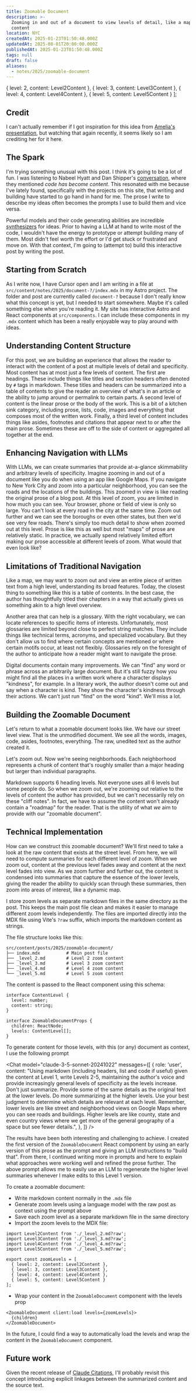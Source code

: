 ```yaml
---
title: Zoomable Document
description: >-
  Zooming in and out of a document to view levels of detail, like a map for
  content
location: NYC
createdAt: 2025-01-23T01:50:48.000Z
updatedAt: 2025-08-01T20:00:00.000Z
publishedAt: 2025-01-23T01:50:48.000Z
tags: null
draft: false
aliases:
  - notes/2025/zoomable-document
---
```



  { level: 2, content: Level2Content },
  { level: 3, content: Level3Content },
  { level: 4, content: Level4Content },
  { level: 5, content: Level5Content }
];

<ZoomableDocument client:load levels={zoomLevels}>

## Credit

I can't actually remember if I got inspiration for this idea from [Amelia's presentation](https://www.youtube.com/watch?v=PAy_GHUAICw), but watching that again recently, it seems likely so I am crediting her for it here.

## The Spark

I'm trying something unusual with this post.
I think it's going to be a lot of fun.
I was listening to Nabeel Hyatt and Dan Shipper's [conversation](https://every.to/podcast/the-venture-capitalist-who-only-makes-two-bets-a-year), where they mentioned _code has become content_.
This resonated with me because I've lately found, specifically with the projects on this site, that writing and building have started to go hand in hand for me.
The prose I write to describe my ideas often becomes the prompts I use to build them and vice versa.

Powerful models and their code generating abilities are incredible [synthesizers](https://thesephist.com/posts/synth/) for ideas.
Prior to having a LLM at hand to write most of the code, I wouldn't have the energy to prototype or attempt building many of them.
Most didn't feel worth the effort or I'd get stuck or frustrated and move on.
With that context, I'm going to (attempt to) build this interactive post by writing the post.

## Starting from Scratch

As I write now, I have Cursor open and I am writing in a file at `src/content/notes/2025/document-?/index.mdx` in my Astro project.
The folder and post are currently called `document-?` because I don't really know what this concept is yet, but I needed to start somewhere.
Maybe it's called something else when you're reading it.
My site has interactive Astro and React components at `src/components`.
I can include these components in my `.mdx` content which has been a really enjoyable way to play around with ideas.

## Understanding Content Structure

For this post, we are building an experience that allows the reader to interact with the content of a post at multiple levels of detail and specificity.
Most content has at most just a few levels of content.
The first are headings.
These include things like titles and section headers often denoted by `#` tags in markdown.
These titles and headers can be summarized into a table of contents to give the reader an overview of what's in an article or the ability to jump around or permalink to certain parts.
A second level of content is the linear prose or the body of the work.
This is a bit of a kitchen sink category, including prose, lists, code, images and everything that composes most of the written work.
Finally, a third level of content includes things like asides, footnotes and citations that appear next to or after the main prose.
Sometimes these are off to the side of content or aggregated all together at the end.

## Enhancing Navigation with LLMs

With LLMs, we can create summaries that provide at-a-glance skimmability and arbitrary levels of specificity.
Imagine zooming in and out of a document like you do when using an app like Google Maps.
If you navigate to New York City and zoom into a particular neighborhood, you can see the roads and the locations of the buildings.
This zoomed in view is like reading the original prose of a blog post.
At this level of zoom, you are limited in how much you can see.
Your browser, phone or field of view is only so large.
You can't look at every road in the city at the same time.
Zoom out further and we can see the boroughs or even other states, but then we'd see very few roads.
There's simply too much detail to show when zoomed out at this level.
Prose is like this as well but most "maps" of prose are relatively static.
In practice, we actually spend relatively limited effort making our prose accessible at different levels of zoom.
What would that even look like?

## Limitations of Traditional Navigation

Like a map, we may want to zoom out and view an entire piece of written text from a high level, understanding its broad features.
Today, the closest thing to something like this is a table of contents.
In the best case, the author has thoughtfully titled their chapters in a way that actually gives us something akin to a high level overview.

Another area that can help is a glossary.
With the right vocabulary, we can locate references to specific items of interests.
Unfortunately, most glossaries are limited beyond close to perfect string matches.
They include things like technical terms, acronyms, and specialized vocabulary.
But they don't allow us to find where certain concepts are mentioned or where certain motifs occur, at least not flexibly.
Glossaries rely on the foresight of the author to anticipate how a reader might want to navigate the prose.

Digital documents contain many improvements.
We can "find" any word or phrase across an arbitrarily large document.
But it's still fuzzy how you might find all the places in a written work where a character displays "kindness", for example.
In a literary work, the author doesn't come out and say when a character is kind.
They show the character's kindness through their actions.
We can't just run "find" on the word "kind".
We'll miss a lot.

## Building the Zoomable Document

Let's return to what a zoomable document looks like.
We have our street level view.
That is the unmodified document.
We see all the words, images, code, asides, footnotes, everything.
The raw, unedited text as the author created it.

Let's zoom out.
Now we're seeing neighborhoods.
Each neighborhood represents a chunk of content that's roughly smaller than a major heading but larger than individual paragraphs.

Markdown supports 6 heading levels.
Not everyone uses all 6 levels but some people do.
So when we zoom out, we're zooming out relative to the levels of content the author has provided, but we can't necessarily rely on these "cliff notes".
In fact, we have to assume the content won't already contain a "roadmap" for the reader.
That is the utility of what _we_ aim to provide with our "zoomable document".

## Technical Implementation

How can we construct this zoomable document?
We'll first need to take a look at the raw content that exists at the street level.
From here, we will need to compute summaries for each different level of zoom.
When we zoom out, content at the previous level fades away and content at the next level fades into view.
As we zoom further and further out, the content is condensed into summaries that capture the essence of the lower levels, giving the reader the ability to quickly scan through these summaries, then zoom into areas of interest, like a dynamic map.

I store zoom levels as separate markdown files in the same directory as the post. This keeps the main post file clean and makes it easier to manage different zoom levels independently. The files are imported directly into the MDX file using Vite's `?raw` suffix, which imports the markdown content as strings.

The file structure looks like this:

```
src/content/posts/2025/zoomable-document/
├── index.mdx          # Main post file
├── _level_2.md        # Level 2 zoom content
├── _level_3.md        # Level 3 zoom content
├── _level_4.md        # Level 4 zoom content
└── _level_5.md        # Level 5 zoom content
```

The content is passed to the React component using this schema:

```tsx
interface ContentLevel {
  level: number;
  content: string;
}

interface ZoomableDocumentProps {
  children: ReactNode;
  levels: ContentLevel[];
}
```


To generate content for those levels, with this (or any) document as context, I use the following prompt

<Chat
  model="claude-3-5-sonnet-20241022"
  messages={[
    {
      role: 'user',
      content:
        "Using markdown (including headers, list and code if useful) given the content at Level 1, write Levels 2-5, maintaining the author's voice and provide increasingly general levels of specificity as the levels increase. Don't just summarize. Provide some of the same details as the original text at the lower levels. Do more summarizing at the higher levels. Use your best judgment to determine which details are relevant at each level. Remember, lower levels are like street and neighborhood views on Google Maps where you can see roads and buildings. Higher levels are like county, state and even country views where we get more of the general geography of a space but see fewer details.",
    },
  ]}
/>

The results have been both interesting and challenging to achieve.
I created the first version of the `ZoomableDocument` React component by using an early version of this prose as the prompt and giving an LLM instructions to "build that".
From there, I continued writing more in prompts and here to explain what approaches were working well and refined the prose further.
The above prompt allows me to easily use an LLM to regenerate the higher level summaries whenever I make edits to this Level 1 version.

To create a zoomable document:

- Write markdown content normally in the `.mdx` file
- Generate zoom levels using a language model with the raw post as context using the prompt above
- Save each zoom level as a separate markdown file in the same directory
- Import the zoom levels to the MDX file:

```tsx
import Level2Content from './_level_2.md?raw';
import Level3Content from './_level_3.md?raw';
import Level4Content from './_level_4.md?raw';
import Level5Content from './_level_5.md?raw';

export const zoomLevels = [
  { level: 2, content: Level2Content },
  { level: 3, content: Level3Content },
  { level: 4, content: Level4Content },
  { level: 5, content: Level5Content }
];
```

- Wrap your content in the `ZoomableDocument` component with the levels prop

```tsx
<ZoomableDocument client:load levels={zoomLevels}>
  {children}
</ZoomableDocument>
```

In the future, I could find a way to automatically load the levels and wrap the content in the `ZoomableDocument` component.

## Future work

Given the recent release of [Claude Citations](https://docs.anthropic.com/en/docs/build-with-claude/citations), I'll probably revisit this concept introducing explicit linkages between the summarized content and the source text.

</ZoomableDocument>
